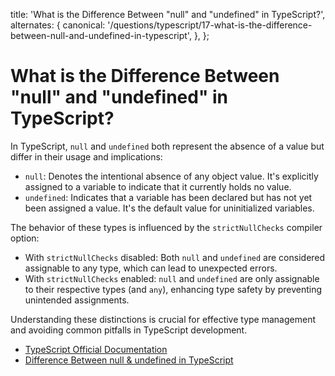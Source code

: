 
  title: 'What is the Difference Between "null" and "undefined" in TypeScript?',
  alternates: {
    canonical:
      '/questions/typescript/17-what-is-the-difference-between-null-and-undefined-in-typescript',
  },
};

# What is the Difference Between "null" and "undefined" in TypeScript?

In TypeScript, `null` and `undefined` both represent the absence of a value but differ in their usage and implications:

- `null`: Denotes the intentional absence of any object value. It's explicitly assigned to a variable to indicate that it currently holds no value.
- `undefined`: Indicates that a variable has been declared but has not yet been assigned a value. It's the default value for uninitialized variables.

The behavior of these types is influenced by the `strictNullChecks` compiler option:

- With `strictNullChecks` disabled: Both `null` and `undefined` are considered assignable to any type, which can lead to unexpected errors.
- With `strictNullChecks` enabled: `null` and `undefined` are only assignable to their respective types (and `any`), enhancing type safety by preventing unintended assignments.

Understanding these distinctions is crucial for effective type management and avoiding common pitfalls in TypeScript development.

- [TypeScript Official Documentation](https://www.typescriptlang.org/docs/handbook/2/everyday-types.html)
- [Difference Between null & undefined in TypeScript](https://www.geeksforgeeks.org/difference-between-null-undefined-in-typescript/)

<GithubEdit link='/questions/typescript/17-what-is-the-difference-between-null-and-undefined-in-typescript/page.mdx' />

